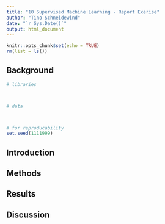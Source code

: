 ```yaml
---
title: "10 Supervised Machine Learning - Report Exerise"
author: "Tino Schneidewind"
date: "`r Sys.Date()`"
output: html_document
---
```


```r
knitr::opts_chunk$set(echo = TRUE)
rm(list = ls())
```

## Background



```r
# libraries



# data 



# for reproducability
set.seed(1111999)
```

## Introduction


## Methods

## Results

## Discussion

<br>

